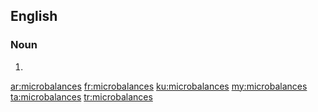 ==English==

===Noun===
{{head|en|plural}}

# {{plural of|microbalance|lang=en}}

[[ar:microbalances]]
[[fr:microbalances]]
[[ku:microbalances]]
[[my:microbalances]]
[[ta:microbalances]]
[[tr:microbalances]]